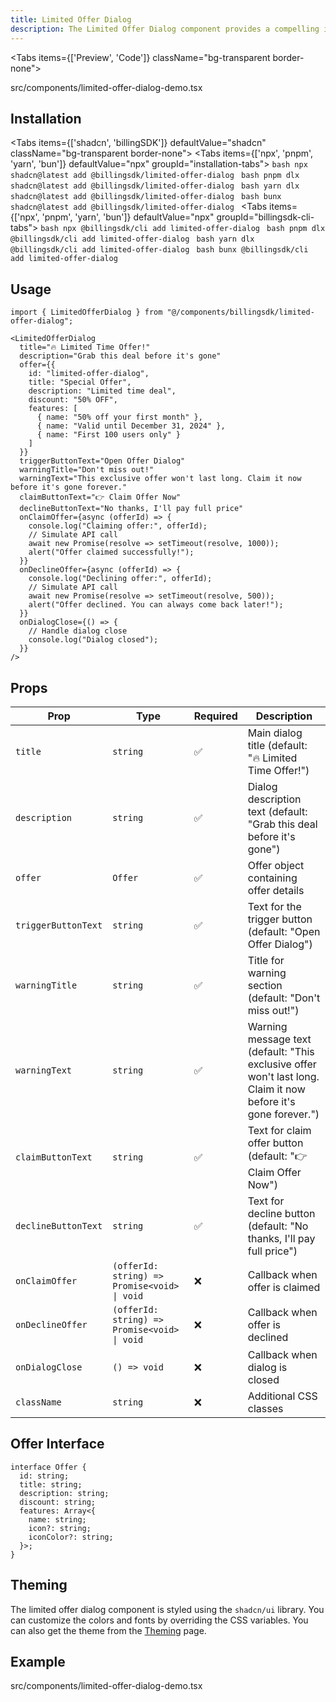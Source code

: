 ---
title: Limited Offer Dialog
description: The Limited Offer Dialog component provides a compelling interface for displaying time-sensitive offers and promotions. It features customizable content, loading states, error handling, and smooth animations to maximize conversion rates.
---

<Tabs items={['Preview', 'Code']} className="bg-transparent border-none">
  <Tab value="Preview" className="border-none bg-transparent p-0 mt-3">
    <PreviewComponents registryName="limited-offer-dialog">
      <LimitedOfferDialogDemo />
    </PreviewComponents>
  </Tab>

  <Tab value="Code" className="mt-3">
  <include cwd lang="tsx" meta='title="src/components/limited-offer-dialog-demo.tsx"'>src/components/limited-offer-dialog-demo.tsx</include>

  </Tab>
</Tabs>

## Installation

<Tabs items={['shadcn', 'billingSDK']} defaultValue="shadcn" className="bg-transparent border-none">
  <Tab value="shadcn" className="border-none bg-transparent p-0 mt-3">
    <Tabs items={['npx', 'pnpm', 'yarn', 'bun']} defaultValue="npx" groupId="installation-tabs">
      <Tab value="npx">
        ```bash
        npx shadcn@latest add @billingsdk/limited-offer-dialog
        ```
      </Tab>
      <Tab value="pnpm">
        ```bash
        pnpm dlx shadcn@latest add @billingsdk/limited-offer-dialog
        ```
      </Tab>
      <Tab value="yarn">
        ```bash
        yarn dlx shadcn@latest add @billingsdk/limited-offer-dialog
        ```
      </Tab>
      <Tab value="bun">
        ```bash
        bunx shadcn@latest add @billingsdk/limited-offer-dialog
        ```
      </Tab>
    </Tabs>
  </Tab>
  <Tab value="billingSDK" className="border-none bg-transparent p-0 mt-3">
    <Tabs items={['npx', 'pnpm', 'yarn', 'bun']} defaultValue="npx" groupId="billingsdk-cli-tabs">
      <Tab value="npx">
        ```bash
        npx @billingsdk/cli add limited-offer-dialog
        ```
      </Tab>
      <Tab value="pnpm">
        ```bash
        pnpm dlx @billingsdk/cli add limited-offer-dialog
        ```
      </Tab>
      <Tab value="yarn">
        ```bash
        yarn dlx @billingsdk/cli add limited-offer-dialog
        ```
      </Tab>
      <Tab value="bun">
        ```bash
        bunx @billingsdk/cli add limited-offer-dialog
        ```
      </Tab>
    </Tabs>
  </Tab>
</Tabs>

## Usage

```tsx
import { LimitedOfferDialog } from "@/components/billingsdk/limited-offer-dialog";
```

```tsx
<LimitedOfferDialog
  title="🔥 Limited Time Offer!"
  description="Grab this deal before it's gone"
  offer={{
    id: "limited-offer-dialog",
    title: "Special Offer",
    description: "Limited time deal",
    discount: "50% OFF",
    features: [
      { name: "50% off your first month" },
      { name: "Valid until December 31, 2024" },
      { name: "First 100 users only" }
    ]
  }}
  triggerButtonText="Open Offer Dialog"
  warningTitle="Don't miss out!"
  warningText="This exclusive offer won't last long. Claim it now before it's gone forever."
  claimButtonText="👉 Claim Offer Now"
  declineButtonText="No thanks, I'll pay full price"
  onClaimOffer={async (offerId) => {
    console.log("Claiming offer:", offerId);
    // Simulate API call
    await new Promise(resolve => setTimeout(resolve, 1000));
    alert("Offer claimed successfully!");
  }}
  onDeclineOffer={async (offerId) => {
    console.log("Declining offer:", offerId);
    // Simulate API call
    await new Promise(resolve => setTimeout(resolve, 500));
    alert("Offer declined. You can always come back later!");
  }}
  onDialogClose={() => {
    // Handle dialog close
    console.log("Dialog closed");
  }}
/>
```

## Props

| Prop | Type | Required | Description |
|------|------|----------|-------------|
| `title` | `string` | ✅ | Main dialog title (default: "🔥 Limited Time Offer!") |
| `description` | `string` | ✅ | Dialog description text (default: "Grab this deal before it's gone") |
| `offer` | `Offer` | ✅ | Offer object containing offer details |
| `triggerButtonText` | `string` | ✅ | Text for the trigger button (default: "Open Offer Dialog") |
| `warningTitle` | `string` | ✅ | Title for warning section (default: "Don't miss out!") |
| `warningText` | `string` | ✅ | Warning message text (default: "This exclusive offer won't last long. Claim it now before it's gone forever.") |
| `claimButtonText` | `string` | ✅ | Text for claim offer button (default: "👉 Claim Offer Now") |
| `declineButtonText` | `string` | ✅ | Text for decline button (default: "No thanks, I'll pay full price") |
| `onClaimOffer` | `(offerId: string) => Promise<void> \| void` | ❌ | Callback when offer is claimed |
| `onDeclineOffer` | `(offerId: string) => Promise<void> \| void` | ❌ | Callback when offer is declined |
| `onDialogClose` | `() => void` | ❌ | Callback when dialog is closed |
| `className` | `string` | ❌ | Additional CSS classes |

## Offer Interface

```tsx
interface Offer {
  id: string;
  title: string;
  description: string;
  discount: string;
  features: Array<{
    name: string;
    icon?: string;
    iconColor?: string;
  }>;
}
```

## Theming

The limited offer dialog component is styled using the `shadcn/ui` library. You can customize the colors and fonts by overriding the CSS variables. You can also get the theme from the [Theming](/docs/theming) page.

## Example
<include cwd lang="tsx" meta='title="src/components/limited-offer-dialog-demo.tsx"'>src/components/limited-offer-dialog-demo.tsx</include>
